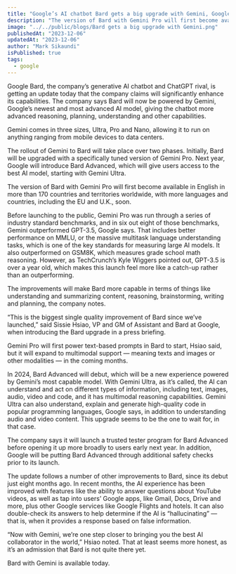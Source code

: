 ```yaml
---
title: "Google’s AI chatbot Bard gets a big upgrade with Gemini, Google’s next-gen AI model"
description: "The version of Bard with Gemini Pro will first become available in English in more than 170 countries and territories worldwide"
image: "../../public/blogs/Bard gets a big upgrade with Gemini.png"
publishedAt: "2023-12-06"
updatedAt: "2023-12-06"
author: "Mark Sikaundi"
isPublished: true
tags:
  - google
---
```


Google Bard, the company’s generative AI chatbot and ChatGPT rival, is getting an update today that the company claims will significantly enhance its capabilities. The company says Bard will now be powered by Gemini, Google’s newest and most advanced AI model, giving the chatbot more advanced reasoning, planning, understanding and other capabilities.

Gemini comes in three sizes, Ultra, Pro and Nano, allowing it to run on anything ranging from mobile devices to data centers.

The rollout of Gemini to Bard will take place over two phases. Initially, Bard will be upgraded with a specifically tuned version of Gemini Pro. Next year, Google will introduce Bard Advanced, which will give users access to the best AI model, starting with Gemini Ultra.

The version of Bard with Gemini Pro will first become available in English in more than 170 countries and territories worldwide, with more languages and countries, including the EU and U.K., soon.

Before launching to the public, Gemini Pro was run through a series of industry standard benchmarks, and in six out eight of those benchmarks, Gemini outperformed GPT-3.5, Google says. That includes better performance on MMLU, or the massive multitask language understanding tasks, which is one of the key standards for measuring large AI models. It also outperformed on GSM8K, which measures grade school math reasoning. However, as TechCrunch’s Kyle Wiggers pointed out, GPT-3.5 is over a year old, which makes this launch feel more like a catch-up rather than an outperforming.

The improvements will make Bard more capable in terms of things like understanding and summarizing content, reasoning, brainstorming, writing and planning, the company notes.

“This is the biggest single quality improvement of Bard since we’ve launched,” said Sissie Hsiao, VP and GM of Assistant and Bard at Google, when introducing the Bard upgrade in a press briefing.

Gemini Pro will first power text-based prompts in Bard to start, Hsiao said, but it will expand to multimodal support — meaning texts and images or other modalities — in the coming months.

In 2024, Bard Advanced will debut, which will be a new experience powered by Gemini’s most capable model. With Gemini Ultra, as it’s called, the AI can understand and act on different types of information, including text, images, audio, video and code, and it has multimodal reasoning capabilities. Gemini Ultra can also understand, explain and generate high-quality code in popular programming languages, Google says, in addition to understanding audio and video content. This upgrade seems to be the one to wait for, in that case.

The company says it will launch a trusted tester program for Bard Advanced before opening it up more broadly to users early next year. In addition, Google will be putting Bard Advanced through additional safety checks prior to its launch.

The update follows a number of other improvements to Bard, since its debut just eight months ago. In recent months, the AI experience has been improved with features like the ability to answer questions about YouTube videos, as well as tap into users’ Google apps, like Gmail, Docs, Drive and more, plus other Google services like Google Flights and hotels. It can also double-check its answers to help determine if the AI is “hallucinating” — that is, when it provides a response based on false information.

“Now with Gemini, we’re one step closer to bringing you the best AI collaborator in the world,” Hsiao noted. That at least seems more honest, as it’s an admission that Bard is not quite there yet.

Bard with Gemini is available today.
